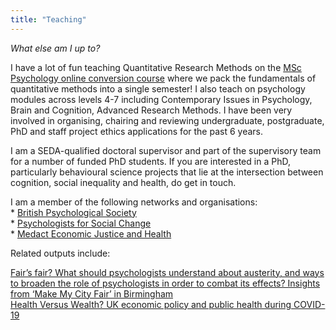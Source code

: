 ```yaml
---
title: "Teaching"
---
```


*What else am I up to?*

I have a lot of fun teaching Quantitative Research Methods on the [MSc Psychology online conversion course](https://www.bcu.ac.uk/courses/psychology-msc-2021-22) where we pack the fundamentals of quantitative methods into a single semester! I also teach on psychology modules across levels 4-7 including Contemporary Issues in Psychology, Brain and Cognition, Advanced Research Methods. I have been very involved in organising, chairing and reviewing undergraduate, postgraduate, PhD and staff project ethics applications for the past 6 years. 

I am a SEDA-qualified doctoral supervisor and part of the supervisory team for a number of funded PhD students. If you are interested in a PhD, particularly behavioural science projects that lie at the intersection between cognition, social inequality and health, do get in touch.

I am a member of the following networks and organisations:  
* [British Psychological Society](https://www.bps.org.uk/)  
* [Psychologists for Social Change](http://www.psychchange.org/)  
* [Medact Economic Justice and Health](https://www.medact.org/membership/groups/economic-justice-health/)  

Related outputs include:

[Fair’s fair? What should psychologists understand about austerity, and ways to broaden the role of psychologists in order to combat its effects? Insights from ‘Make My City Fair’ in Birmingham](https://thepsychologist.bps.org.uk/volume-34/summer-edition/fairs-fair)  
[Health Versus Wealth? UK economic policy and public health during COVID-19](https://www.medact.org/2021/resources/briefings/health-versus-wealth-uk-economic-policy-and-public-health-during-covid-19/)
